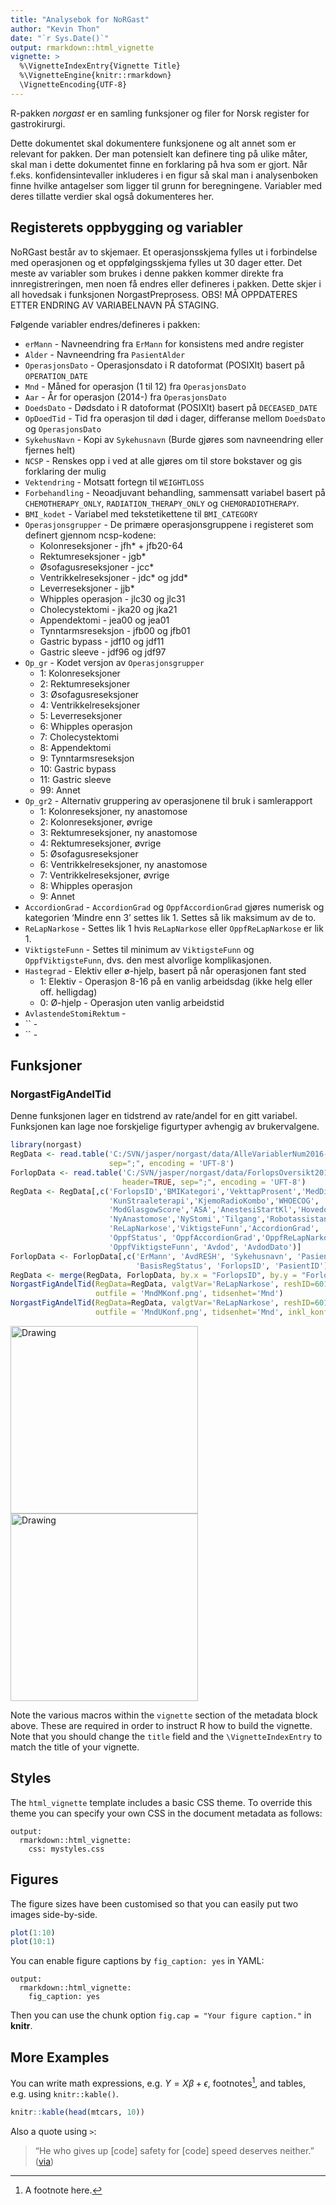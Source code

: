 ```yaml
---
title: "Analysebok for NoRGast"
author: "Kevin Thon"
date: "`r Sys.Date()`"
output: rmarkdown::html_vignette
vignette: >
  %\VignetteIndexEntry{Vignette Title}
  %\VignetteEngine{knitr::rmarkdown}
  \VignetteEncoding{UTF-8}
---
```


R-pakken _norgast_ er en samling funksjoner og filer for Norsk register for gastrokirurgi.

Dette dokumentet skal dokumentere funksjonene og alt annet som er relevant for pakken. Der man potensielt kan definere ting på ulike måter, skal man i dette dokumentet finne en forklaring på hva som er gjort. Når f.eks. konfidensintevaller inkluderes i en figur så skal man i analysenboken finne hvilke antagelser som ligger til grunn for beregningene. Variabler med deres tillatte verdier skal også dokumenteres her.

## Registerets oppbygging og variabler

NoRGast består av to skjemaer. Et operasjonsskjema fylles ut i forbindelse med operasjonen og et oppfølgingsskjema fylles ut 30 dager etter. Det meste av variabler som brukes i denne pakken kommer direkte fra innregistreringen, men noen få endres eller defineres i pakken. Dette skjer i all hovedsak i funksjonen NorgastPreprosess. OBS! MÅ OPPDATERES ETTER ENDRING AV VARIABELNAVN PÅ STAGING.

Følgende variabler endres/defineres i pakken:

* `erMann` - Navneendring fra `ErMann` for konsistens med andre register
* `Alder` - Navneendring fra `PasientAlder`
* `OperasjonsDato` - Operasjonsdato i R datoformat (POSIXlt) basert på `OPERATION_DATE`
* `Mnd` - Måned for operasjon (1 til 12) fra `OperasjonsDato`
* `Aar` - År for operasjon (2014-) fra `OperasjonsDato`
* `DoedsDato` - Dødsdato i R datoformat (POSIXlt) basert på `DECEASED_DATE`
* `OpDoedTid` - Tid fra operasjon til død i dager, differanse mellom `DoedsDato` og `OperasjonsDato`
* `SykehusNavn` - Kopi av `Sykehusnavn` (Burde gjøres som navneendring eller fjernes helt)
* `NCSP` - Renskes opp i ved at alle gjøres om til store bokstaver og gis forklaring der mulig
* `Vektendring` - Motsatt fortegn til `WEIGHTLOSS`
* `Forbehandling` - Neoadjuvant behandling, sammensatt variabel basert på `CHEMOTHERAPY_ONLY`, `RADIATION_THERAPY_ONLY` og `CHEMORADIOTHERAPY`.
* `BMI_kodet` - Variabel med tekstetikettene til `BMI_CATEGORY`
* `Operasjonsgrupper` - De primære operasjonsgruppene i registeret som definert gjennom ncsp-kodene:
    + Kolonreseksjoner - jfh* + jfb20-64
    + Rektumreseksjoner - jgb*
    + Øsofagusreseksjoner - jcc*
    + Ventrikkelreseksjoner - jdc* og jdd*
    + Leverreseksjoner - jjb*
    + Whipples operasjon - jlc30 og jlc31
    + Cholecystektomi - jka20 og jka21
    + Appendektomi - jea00 og jea01
    + Tynntarmsreseksjon - jfb00 og jfb01
    + Gastric bypass - jdf10 og jdf11
    + Gastric sleeve - jdf96 og jdf97
* `Op_gr` - Kodet versjon av `Operasjonsgrupper`
    + 1: Kolonreseksjoner
    + 2: Rektumreseksjoner
    + 3: Øsofagusreseksjoner
    + 4: Ventrikkelreseksjoner
    + 5: Leverreseksjoner
    + 6: Whipples operasjon
    + 7: Cholecystektomi
    + 8: Appendektomi
    + 9: Tynntarmsreseksjon
    + 10: Gastric bypass
    + 11: Gastric sleeve
    + 99: Annet
* `Op_gr2` - Alternativ gruppering av operasjonene til bruk i samlerapport
    + 1: Kolonreseksjoner, ny anastomose
    + 2: Kolonreseksjoner, øvrige
    + 3: Rektumreseksjoner, ny anastomose
    + 4: Rektumreseksjoner, øvrige
    + 5: Øsofagusreseksjoner
    + 6: Ventrikkelreseksjoner, ny anastomose
    + 7: Ventrikkelreseksjoner, øvrige
    + 8: Whipples operasjon
    + 9: Annet
* `AccordionGrad` - `AccordionGrad` og `OppfAccordionGrad` gjøres numerisk og kategorien 'Mindre enn 3' settes lik 1. Settes så lik maksimum av de to.
* `ReLapNarkose` - Settes lik 1 hvis `ReLapNarkose` eller `OppfReLapNarkose` er lik 1.
* `ViktigsteFunn` - Settes til minimum av `ViktigsteFunn` og `OppfViktigsteFunn`, dvs. den mest alvorlige komplikasjonen.
* `Hastegrad` - Elektiv eller ø-hjelp, basert på når operasjonen fant sted
    + 1: Elektiv - Operasjon 8-16 på en vanlig arbeidsdag (ikke helg eller off. helligdag)
    + 0: Ø-hjelp - Operasjon uten vanlig arbeidstid
* `AvlastendeStomiRektum` - 
* `` - 
* `` - 

## Funksjoner

### NorgastFigAndelTid

Denne funksjonen lager en tidstrend av rate/andel for en gitt variabel. Funksjonen kan lage noe forskjelige figurtyper avhengig av brukervalgene.

```r
library(norgast)
RegData <- read.table('C:/SVN/jasper/norgast/data/AlleVariablerNum2016-08-16 09-59-09.txt', header=TRUE, 
                      sep=";", encoding = 'UFT-8')
ForlopData <- read.table('C:/SVN/jasper/norgast/data/ForlopsOversikt2016-08-16 09-59-13.txt', 
                         header=TRUE, sep=";", encoding = 'UFT-8')
RegData <- RegData[,c('ForlopsID','BMIKategori','VekttapProsent','MedDiabetes','KunCytostatika',
                      'KunStraaleterapi','KjemoRadioKombo','WHOECOG',
                      'ModGlasgowScore','ASA','AnestesiStartKl','Hovedoperasjon','OpDato',
                      'NyAnastomose','NyStomi','Tilgang','Robotassistanse','ThoraxTilgang',
                      'ReLapNarkose','ViktigsteFunn','AccordionGrad', 'PRSScore','RegistreringStatus', 
                      'OppfStatus', 'OppfAccordionGrad','OppfReLapNarkose', 
                      'OppfViktigsteFunn', 'Avdod', 'AvdodDato')]
ForlopData <- ForlopData[,c('ErMann', 'AvdRESH', 'Sykehusnavn', 'PasientAlder', 'HovedDato', 
                            'BasisRegStatus', 'ForlopsID', 'PasientID')]
RegData <- merge(RegData, ForlopData, by.x = "ForlopsID", by.y = "ForlopsID")
NorgastFigAndelTid(RegData=RegData, valgtVar='ReLapNarkose', reshID=601225, preprosess=T, 
                   outfile = 'MndMKonf.png', tidsenhet='Mnd')
NorgastFigAndelTid(RegData=RegData, valgtVar='ReLapNarkose', reshID=601225, preprosess=T, 
                   outfile = 'MndUKonf.png', tidsenhet='Mnd', inkl_konf = F)

```
<img src="MndMKonf.png" alt="Drawing" style="width: 300px;"/>
<img src="MndUKonf.png" alt="Drawing" style="width: 300px;"/>

Note the various macros within the `vignette` section of the metadata block above. These are required in order to instruct R how to build the vignette. Note that you should change the `title` field and the `\VignetteIndexEntry` to match the title of your vignette.

## Styles

The `html_vignette` template includes a basic CSS theme. To override this theme you can specify your own CSS in the document metadata as follows:

    output: 
      rmarkdown::html_vignette:
        css: mystyles.css

## Figures

The figure sizes have been customised so that you can easily put two images side-by-side. 

```r
plot(1:10)
plot(10:1)
```

You can enable figure captions by `fig_caption: yes` in YAML:

    output:
      rmarkdown::html_vignette:
        fig_caption: yes

Then you can use the chunk option `fig.cap = "Your figure caption."` in **knitr**.

## More Examples

You can write math expressions, e.g. $Y = X\beta + \epsilon$, footnotes^[A footnote here.], and tables, e.g. using `knitr::kable()`.

```r
knitr::kable(head(mtcars, 10))
```

Also a quote using `>`:

> "He who gives up [code] safety for [code] speed deserves neither."
([via](https://twitter.com/hadleywickham/status/504368538874703872))
